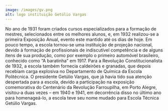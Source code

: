 ```yaml
---
image: /images/gv.png
alt: logo instituição Getúlio Vargas
---
```

No ano de 1931 foram criados cursos especializados para a formação de mestres, selecionados entre os melhores alunos, e, em 1932 realizou-se a primeira Exposição Anual, evento este mantido até os dias de hoje. Em pouco tempo, a escola tornou-se uma instituição de projeção nacional, devido à formação de profissionais de indiscutível competência e de alguns itens de sua produção, como por exemplo o primeiro automóvel brasileiro, conhecido como “A baratinha” em 1917. Para a Revolução Constitucionalista de 1932, a escola também fornecia caldeirões e granadas, que depois recebiam carga explosiva no Departamento de Química da Escola Politécnica. O presidente Getúlio Vargas, que já havia tido sua atenção despertada para a escola, devido a participação na exposição comemorativa do Centenário da Revolução Farroupilha, em Porto Alegre, visitou-a duas vezes – em 1940 e 1941, em decorrência disso no último ano para homenageá-lo, a escola teve seu nome mudado para Escola Técnica Getúlio Vargas.